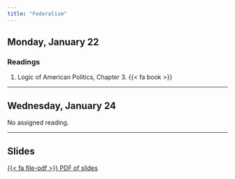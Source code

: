 ```yaml
---
title: "Federalism"
---
```


## Monday, January 22

### Readings 

1. Logic of American Politics, Chapter 3. {{< fa book >}}




---


## Wednesday, January 24

No assigned reading.



---

## Slides

[<span class="btn btn-danger">{{< fa file-pdf >}} PDF of slides </span></p>](https://agnesscott.instructure.com/files/651433/download?download_frd=1)

